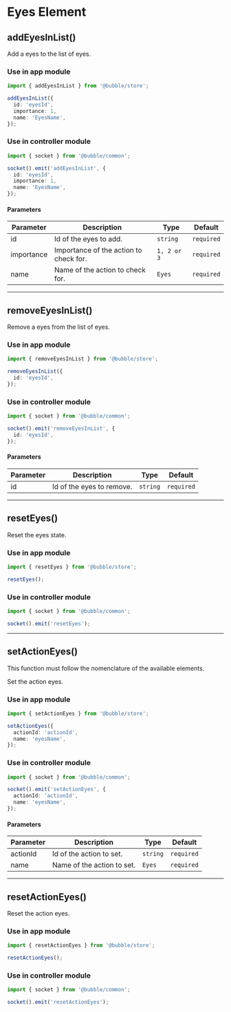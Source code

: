 
# Eyes Element

## addEyesInList()

Add a eyes to the list of eyes.

### Use in app module

```typescript
import { addEyesInList } from '@bubble/store';

addEyesInList({
  id: 'eyesId',
  importance: 1,
  name: 'EyesName',
});
```

### Use in controller module

```typescript
import { socket } from '@bubble/common';

socket().emit('addEyesInList', {
  id: 'eyesId',
  importance: 1,
  name: 'EyesName',
});
```

#### Parameters

| Parameter  | Description                            | Type        | Default    |
| ---------- | -------------------------------------- | ----------- | ---------- |
| id         | Id of the eyes to add.                 | `string`    | `required` |
| importance | Importance of the action to check for. | `1, 2 or 3` | `required` |
| name       | Name of the action to check for.       | `Eyes`      | `required` |

---

## removeEyesInList()

Remove a eyes from the list of eyes.

### Use in app module

```typescript
import { removeEyesInList } from '@bubble/store';

removeEyesInList({
  id: 'eyesId',
});
```

### Use in controller module

```typescript
import { socket } from '@bubble/common';

socket().emit('removeEyesInList', {
  id: 'eyesId',
});
```

#### Parameters

| Parameter | Description               | Type     | Default    |
| --------- | ------------------------- | -------- | ---------- |
| id        | Id of the eyes to remove. | `string` | `required` |

---

## resetEyes()

Reset the eyes state.

### Use in app module

```typescript
import { resetEyes } from '@bubble/store';

resetEyes();
```

### Use in controller module

```typescript
import { socket } from '@bubble/common';

socket().emit('resetEyes');
```

---

## setActionEyes()

<Callout emoji="⚠️">
  This function must follow the nomenclature of the available elements.
</Callout>

Set the action eyes.

### Use in app module

```typescript
import { setActionEyes } from '@bubble/store';

setActionEyes({
  actionId: 'actionId',
  name: 'eyesName',
});
```

### Use in controller module

```typescript
import { socket } from '@bubble/common';

socket().emit('setActionEyes', {
  actionId: 'actionId',
  name: 'eyesName',
});
```

#### Parameters

| Parameter | Description                | Type     | Default    |
| --------- | -------------------------- | -------- | ---------- |
| actionId  | Id of the action to set.   | `string` | `required` |
| name      | Name of the action to set. | `Eyes`   | `required` |

---

## resetActionEyes()

Reset the action eyes.

### Use in app module

```typescript
import { resetActionEyes } from '@bubble/store';

resetActionEyes();
```

### Use in controller module

```typescript
import { socket } from '@bubble/common';

socket().emit('resetActionEyes');
```
